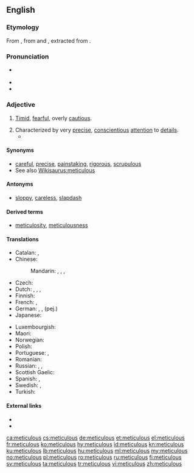 ==English==

===Etymology===
From {{etyl|la|en}} {{m|la|meticulōsus||full of fear, timid, fearful, terrible, frightful}}, from {{term|metus||fear|lang=la}} and {{m|la|-culōsus}}, extracted from {{m|la|perīculōsus||perilous}}.

===Pronunciation===
* {{a|US}} {{IPA|/mɨˈtɪkjɨlɨs/|//mɨˈtɪkjuləs/|lang=en}}
* {{audio|en-uk-meticulous.ogg|Audio (UK)|lang=en}}
* {{rhymes|ɪkjələs|lang=en}}

===Adjective===
{{en-adj}}

# {{context|archaic|lang=en}} [[timid|Timid]], [[fearful]], overly [[cautious]].
# Characterized by very [[precise]], [[conscientious]] [[attention]] to [[detail]]s.
#* {{quote-book|year=1943|author=[[w:Franklin D. Roosevelt|Franklin D. Roosevelt]]|title=[[S:Roosevelt's Fireside Chat, 28 July 1943|Roosevelt's Fireside Chat, 28 July 1943]]
|passage=The '''meticulous''' care with which the operation in Sicily was planned has paid dividends. Our casualties in men, in ships and materiel have been low—in fact, far below our estimate.}}

====Synonyms====
* [[careful]], [[precise]], [[painstaking]], [[rigorous]], [[scrupulous]]
* See also [[Wikisaurus:meticulous]]

====Antonyms====
* [[sloppy]], [[careless]], [[slapdash]]

====Derived terms====
* [[meticulosity]], [[meticulousness]]

====Translations====
{{trans-top|characterized by very precise, conscientious attention to details}}
* Catalan: {{t|ca|meticulós}}, {{t|ca|minuciós}}
* Chinese:
*: Mandarin: {{t|cmn|過細|sc=Hani}}, {{t+|cmn|过细|tr=guòxì|sc=Hani}}, {{t+|cmn|細緻|sc=Hani}}, {{t+|cmn|细致|tr=xìzhì|sc=Hani}}
* Czech: {{t+|cs|pečlivý}}
* Dutch: {{t+|nl|angstvallig}}, {{t+|nl|scrupuleus}}, {{t+|nl|meticuleus}}, {{t|nl|acribisch}}
* Finnish: {{t|fi|huolellinen}}
* French: {{t+|fr|méticuleux}}, {{t+|fr|soigneux}}
* German: {{t+|de|akribisch}}, {{t|de|peinlich genau}}, {{t+|de|pedantisch}} (pej.)
* Japanese: {{t|ja|細部まで行き届いた|tr=さいぶまでいきとどいた, saibu made ikitodoita}}
{{trans-mid}}
* Luxembourgish: {{t+|lb|akribesch}}
* Maori: {{t|mi|mārehe}}
* Norwegian: {{t|no|omhyggelig}}
* Polish: {{t|pl|drobiazgowy}}
* Portuguese: {{t+|pt|meticuloso|m}}, {{t|pt|meticulosa|f}}
* Romanian: {{t+|ro|meticulos|m|n}}
* Russian: {{t+|ru|скрупулёзный|sc=Cyrl|tr=skrupuljóznyj}}, {{t+|ru|дотошный|sc=Cyrl|tr=dotóšnyj}}, {{t+|ru|педантичный|sc=Cyrl|tr=pedantíčnyj}}
* Scottish Gaelic: {{t|gd|pongail}}
* Spanish: {{t+|es|meticuloso}}, {{t+|es|minucioso}}
* Swedish: {{t+|sv|minutiös}}, {{t+|sv|omsorgsfull}}
* Turkish: {{t+|tr|titiz}}
{{trans-bottom}}

====External links====
* {{R:Webster 1913}}
* {{R:Century 1911}}

[[ca:meticulous]]
[[cs:meticulous]]
[[de:meticulous]]
[[et:meticulous]]
[[el:meticulous]]
[[fr:meticulous]]
[[ko:meticulous]]
[[hy:meticulous]]
[[id:meticulous]]
[[kn:meticulous]]
[[ku:meticulous]]
[[lb:meticulous]]
[[hu:meticulous]]
[[ml:meticulous]]
[[my:meticulous]]
[[no:meticulous]]
[[pl:meticulous]]
[[ro:meticulous]]
[[ru:meticulous]]
[[fi:meticulous]]
[[sv:meticulous]]
[[ta:meticulous]]
[[tr:meticulous]]
[[vi:meticulous]]
[[zh:meticulous]]